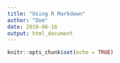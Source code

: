 ```yaml
---
title: "Using R Markdown"
author: "Dom"
date: 2018-06-16
output: html_document
---
```


```r
knitr::opts_chunk$set(echo = TRUE)
```


